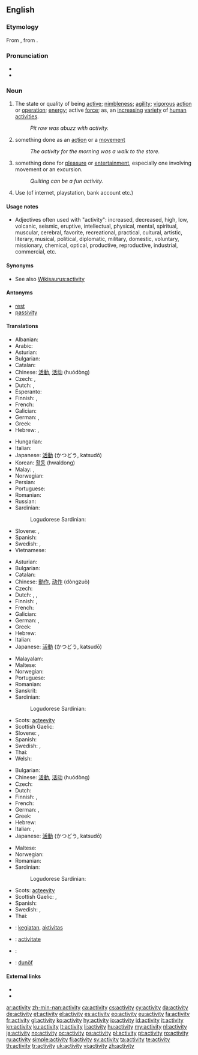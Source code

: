 ==English==
{{wikipedia}}

===Etymology===
From {{etyl|frm}} {{term|activité|lang=frm}}, from {{etyl|la}} {{term|activitas|lang=la}}.

===Pronunciation===
* {{audio|en-us-activity.ogg|Audio (US)}}
* {{rhymes|ɪvɪti}}

===Noun===
{{en-noun|activit|ies}}

# The state or quality of being [[active]]; [[nimbleness]]; [[agility]]; [[vigorous]] [[action]] or [[operation]]; [[energy]]; active [[force]]; as, an [[increasing]] [[variety]] of [[human]] [[activities]].
#: ''Pit row was abuzz with activity.''
# something done as an [[action]] or a [[movement]]
#: ''The activity for the morning was a walk to the store.''
# something done for [[pleasure]] or [[entertainment]], especially one involving movement or an excursion.
#: ''Quilting can be a fun activity.''
# Use (of internet, playstation, bank account etc.)

====Usage notes====
* Adjectives often used with "activity": increased, decreased, high, low, volcanic, seismic, eruptive, intellectual, physical, mental, spiritual, muscular, cerebral, favorite, recreational, practical, cultural, artistic, literary, musical, political, diplomatic, military, domestic, voluntary, missionary, chemical, optical, productive, reproductive, industrial, commercial, etc.

====Synonyms====
* See also [[Wikisaurus:activity]]

====Antonyms====
* [[rest]]
* [[passivity]]

====Translations====
{{trans-top|The state or quality of being active; nimbleness; agility; vigorous action or operation; energy; active force}}
* Albanian: {{t|sq|aktivitet|f}}
* Arabic: {{Arab|[[نشاط]]}} {{IPAchar|(našāʈ)}} {{m}}
* Asturian: {{t|ast|actividá|f}}
* Bulgarian: {{t+|bg|активност|f|tr=aktívnost}}
* Catalan: {{t|ca|activitat|f}}
* Chinese: [[活動]], [[活动]] (huódòng)
* Czech: {{t-|cs|aktivita|f}}, {{t-|cs|čilost|f}}
* Dutch: {{t+|nl|activiteit|f}}, {{t+|nl|actief|f}}
* Esperanto: {{t|eo|aktiveco}}
* Finnish: {{t-|fi|aktiivisuus}}, {{t+|fi|toiminta}}
* French: {{t+|fr|activité|f}}
* Galician: {{t|gl|actividade|f}}
* German: {{t+|de|Aktivität|f}}, {{t+|de|Tätigkeit|f}}
* Greek: {{t+|el|δραστηριότητα|f|tr=drastiriótita}}
* Hebrew: {{t-|he|פעילות|f|tr=pe‘ilút}}, {{t-|he|מעש|m|tr=má`as}} {{qualifier|rare}}
{{trans-mid}}
* Hungarian: {{t+|hu|elfoglaltság}}
* Italian: {{t+|it|attività|f}}
* Japanese: [[活動]] (かつどう, katsudō)
* Korean: [[활동]] (hwaldong)
* Malay: {{t|ms|kegiatan}}, {{t|ms|aktiviti}}
* Norwegian: {{t+|no|aktivitet|m}}
* Persian: {{t|fa|فعالیت|tr=fa'âliyat|sc=fa-Arab}}
* Portuguese: {{t+|pt|atividade|f}}
* Romanian: {{t+|ro|activitate|f}}
* Russian: {{t+|ru|деятельность|f|tr=déjatel’nost’}}
* Sardinian:
*: Logudorese Sardinian: {{tø|src|faìna}}
* Slovene: {{t-|sl|aktivnost|f|alt=aktívnost}},  {{t+|sl|dejavnost|f|alt=dejávnost}}
* Spanish: {{t+|es|actividad|f}}
* Swedish: {{t+|sv|aktivitet|c}}, {{t+|sv|verksamhet|c}}
* Vietnamese: {{t|vi|hoạt động}}
{{trans-bottom}}

{{trans-top|something done as an action or a movement}}
* Asturian: {{t|ast|actividá|f}}
* Bulgarian: {{t|bg|дейност}}
* Catalan: {{t|ca|activitat|f}}
* Chinese: [[動作]], [[动作]] (dòngzuò)
* Czech: {{t+|cs|činnost|f}}
* Dutch: {{t+|nl|activiteit|f}}, {{t+|nl|beweging|f}}, {{t+|nl|werkzaamheid|f}}
* Finnish: {{t-|fi|aktiivisuus}}, {{t+|fi|toiminta}}
* French: {{t+|fr|activité|f}}
* Galician: {{t|gl|actividade|f}}
* German: {{t+|de|Aktivität|f}}, {{t+|de|Handlung|f}}
* Greek: {{t|el|δράση|f|tr=drási}}
* Hebrew: {{t-|he|פעילות|f|tr=pe‘ilút}}
* Italian: {{t+|it|attività|f}}
* Japanese: [[活動]] (かつどう, katsudō)
{{trans-mid}}
* Malayalam: {{t|ml|പ്രയോഗം|tr=prayogam|sc=Mlym}}
* Maltese: {{t-|mt|attività|f|xs=Maltese}}
* Norwegian: {{t+|no|aktivitet|m}}
* Portuguese: {{t+|pt|atividade|f}}
* Romanian: {{t+|ro|activitate|f}}
* Sanskrit: {{t|sa|प्रयोगः|m|tr=prayogaH|sc=Deva}}
* Sardinian:
*: Logudorese Sardinian: {{tø|src|faìna}}
* Scots: [[acteevity]]
* Scottish Gaelic: {{t|gd|gnìomhachd|f}}
* Slovene: {{t-|sl|aktivnost|f|alt=aktívnost}},  {{t+|sl|dejavnost|f|alt=dejávnost}}
* Spanish: {{t+|es|actividad|f}}
* Swedish: {{t+|sv|aktivitet|c}},  {{t|sv|sysselsättning}}
* Thai: {{t|th|การเคลื่อนไหว|sc=Thai|xs=English}}
* Welsh: {{t|cy|gweithgaredd|m}}
{{trans-bottom}}

{{trans-top|something done for pleasure or entertainment}}
* Bulgarian: {{t+|bg|активност}}
* Chinese: [[活動]], [[活动]] (huódòng)
* Czech: {{t|cs|aktivita}}
* Dutch: {{t+|nl|activiteit|f}}
* Finnish: {{t-|fi|askartelu}}, {{t-|fi|aktiviteetti}}
* French: {{t+|fr|activité|f}}
* German: {{t+|de|Aktivität|f}}, {{t+|de|Unternehmung|f}}
* Greek: {{t+|el|δραστηριότητα|f|tr=drastiriótita}}
* Hebrew: {{t-|he|פעילות|f|tr=pe‘ilút}}
* Italian: {{t+|it|attività|f}}, {{t-|it|svago|m}}
* Japanese: [[活動]] (かつどう, katsudō)
{{trans-mid}}
* Maltese: {{t-|mt|attività|f|xs=Maltese}}
* Norwegian: {{t+|no|aktivitet|m}}
* Romanian: {{t+|ro|activitate|f}}
* Sardinian:
*: Logudorese Sardinian: {{tø|src|faìna}}
* Scots: [[acteevity]]
* Scottish Gaelic: {{t-|gd|spòrs|f|xs=Scottish Gaelic}}, {{t|gd|gnìomhachd|f}}
* Spanish: {{t+|es|actividad|f}}
* Swedish: {{t+|sv|aktivitet|c}},  {{t|sv|sysselsättning}}
* Thai: {{t+|th|กิจกรรม}}
{{trans-bottom}}

{{checktrans-top}}
* {{ttbc|id}}: [[giat|kegiatan]], [[aktivitas]]
* {{ttbc|ia}}: [[activitate]]
{{trans-mid}}
* {{ttbc|ga}}: {{t|ga|gníomhaíocht|f}}
* {{ttbc|vo}}: [[dunöf]]
{{trans-bottom}}

====External links====
* {{R:Webster 1913}}
* {{R:Century 1911}}

[[ar:activity]]
[[zh-min-nan:activity]]
[[ca:activity]]
[[cs:activity]]
[[cy:activity]]
[[da:activity]]
[[de:activity]]
[[et:activity]]
[[el:activity]]
[[es:activity]]
[[eo:activity]]
[[eu:activity]]
[[fa:activity]]
[[fr:activity]]
[[gl:activity]]
[[ko:activity]]
[[hy:activity]]
[[io:activity]]
[[id:activity]]
[[it:activity]]
[[kn:activity]]
[[ku:activity]]
[[lt:activity]]
[[li:activity]]
[[hu:activity]]
[[my:activity]]
[[nl:activity]]
[[ja:activity]]
[[no:activity]]
[[oc:activity]]
[[ps:activity]]
[[pl:activity]]
[[pt:activity]]
[[ro:activity]]
[[ru:activity]]
[[simple:activity]]
[[fi:activity]]
[[sv:activity]]
[[ta:activity]]
[[te:activity]]
[[th:activity]]
[[tr:activity]]
[[uk:activity]]
[[vi:activity]]
[[zh:activity]]